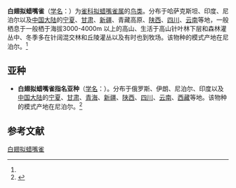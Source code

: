 {{Speciesbox
| name = 白翅拟蜡嘴雀
| image = White-winged Grosbeak - Almaty - Kazakistan_S4E4090 (22417234274).jpg
| status = LC
| status_system = IUCN3.1
| status_ref = <ref>{{IUCN|id=22720699 |title=''Mycerobas carnipes'' |assessor=BirdLife International |assessor-link=BirdLife International |version=2013.2 |year=2012 |accessdate=26 November 2013}}</ref>
| genus = Mycerobas
| species = carnipes
| authority = (Hodgson)<ref name='id4296'>{{cite web| url =http://www.bioinfo.cn/db05/BjdwSpecies.php?action=view&id=4296| title =白翅拟蜡嘴雀| work =《中国动物物种编目数据库》| publisher =中国科学院微生物研究所| author =中国科学院动物研究所| accessdate =2009-04-04| deadurl =yes| archiveurl =https://web.archive.org/web/20160305041143/http://www.bioinfo.cn/db05/BjdwSpecies.php?action=view&id=4296| archivedate =2016-03-05}}</ref>
}}

'''白翅拟蜡嘴雀'''（[[学名|学名]]：{{lang|la|''Mycerobas carnipes''}}）为[[雀科|雀科]][[拟蜡嘴雀属|拟蜡嘴雀属]]的[[鸟类|鸟类]]。分布于哈萨克斯坦、印度、尼泊尔以及[[中国大陆|中国大陆]]的[[宁夏|宁夏]]、[[甘肃|甘肃]]、[[新疆|新疆]]、青藏高原、[[陕西|陕西]]、[[四川|四川]]、[[云南|云南]]等地，一般栖息于一般栖于海拔3000-4000m 以上的高山、生活于高山针叶林下层和森林灌丛中、冬季多在针阔混交林和丘陵灌丛以及有时也到牧场。该物种的模式产地在尼泊尔。<ref name='id4296'/>

==亚种==
*'''白翅拟蜡嘴雀指名亚种'''（[[学名|学名]]：{{lang|la|''Mycerobas carnipes carnipes''}}）。分布于俄罗斯、伊朗、尼泊尔、印度以及[[中国大陆|中国大陆]]的[[宁夏|宁夏]]、[[甘肃|甘肃]]、[[青海|青海]]、[[新疆|新疆]]、[[陕西|陕西]]、[[四川|四川]]、[[云南|云南]]、[[西藏|西藏]]等地。该物种的模式产地在尼泊尔。<ref name='id4297'>{{cite web| url =http://www.bioinfo.cn/db05/BjdwSpecies.php?action=view&id=4297| title =白翅拟蜡嘴雀指名亚种| work =《中国动物物种编目数据库》| publisher =中国科学院微生物研究所| author =中国科学院动物研究所| accessdate =2009-04-04| deadurl =yes| archiveurl =https://web.archive.org/web/20160305061339/http://www.bioinfo.cn/db05/BjdwSpecies.php?action=view&id=4297| archivedate =2016-03-05}}</ref>

== 参考文献 ==
{{reflist}}
{{Taxonbar|from=Q848192}}

[[Category:拟蜡嘴雀属|白翅拟蜡嘴雀]]


{{雀形目小作品}}